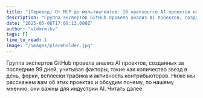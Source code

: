 ```yaml
---
title: "[Перевод] От MCP до мультиагентов: 10 opensource AI проектов на GitHub и почему они важны"
description: "Группа экспертов GitHub провела анализ AI проектов, созданных за последние 99 дней, учитывая факторы, такие как количество звезд в день, форки, всплески трафика и активность контрибьюторов. Ниже мы ра"
date: "2025-05-06T17:09:13.000Z"
author: "vldmrmlkv"
tags: []
time_to_read: 1
image: "/images/placeholder.jpg"
---
```


Группа экспертов GitHub провела анализ AI проектов, созданных за последние 99 дней, учитывая факторы, такие как количество звезд в день, форки, всплески трафика и активность контрибьюторов. Ниже мы расскажем вам об этих проектах и обсудим почему, по нашему мнению, они важны для индустрии AI.
 Читать далее
